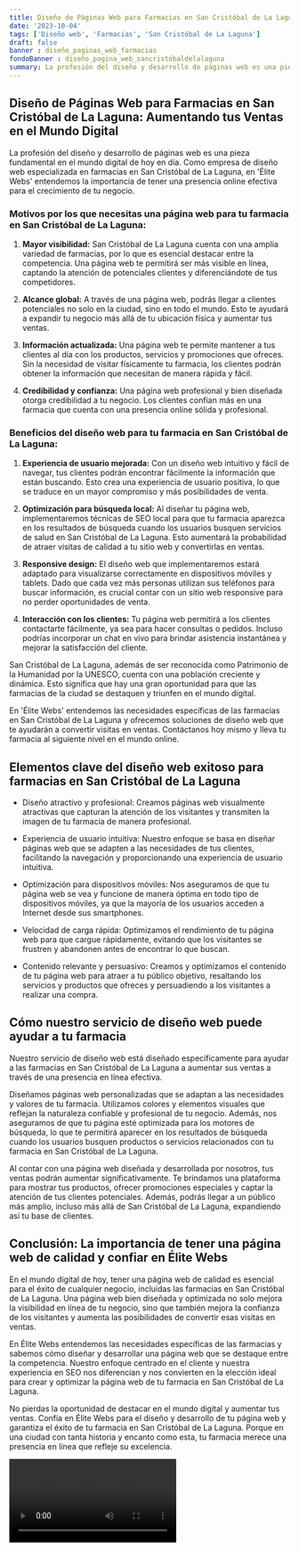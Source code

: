 ```yaml
---
title: Diseño de Páginas Web para Farmacias en San Cristóbal de La Laguna
date: '2023-10-04'
tags: ['Diseño web', 'Farmacias', 'San Cristóbal de La Laguna']
draft: false
banner : diseño_paginas_web_farmacias
fondoBanner : diseño_pagina_web_sancristóbaldelalaguna
summary: La profesión del diseño y desarrollo de páginas web es una pieza fundamental en el mundo digital de hoy en día. Como empresa de diseño web especializada en farmacias en San Cristóbal de La Laguna, en 'Élite Webs' entendemos la importancia de tener una presencia online efectiva para el crecimiento de tu negocio. 
---
```


## Diseño de Páginas Web para Farmacias en San Cristóbal de La Laguna: Aumentando tus Ventas en el Mundo Digital

La profesión del diseño y desarrollo de páginas web es una pieza fundamental en el mundo digital de hoy en día. Como empresa de diseño web especializada en farmacias en San Cristóbal de La Laguna, en 'Élite Webs' entendemos la importancia de tener una presencia online efectiva para el crecimiento de tu negocio. 

### Motivos por los que necesitas una página web para tu farmacia en San Cristóbal de La Laguna:

1. **Mayor visibilidad:** San Cristóbal de La Laguna cuenta con una amplia variedad de farmacias, por lo que es esencial destacar entre la competencia. Una página web te permitirá ser más visible en línea, captando la atención de potenciales clientes y diferenciándote de tus competidores.

2. **Alcance global:** A través de una página web, podrás llegar a clientes potenciales no solo en la ciudad, sino en todo el mundo. Esto te ayudará a expandir tu negocio más allá de tu ubicación física y aumentar tus ventas.

3. **Información actualizada:** Una página web te permite mantener a tus clientes al día con los productos, servicios y promociones que ofreces. Sin la necesidad de visitar físicamente tu farmacia, los clientes podrán obtener la información que necesitan de manera rápida y fácil.

4. **Credibilidad y confianza:** Una página web profesional y bien diseñada otorga credibilidad a tu negocio. Los clientes confían más en una farmacia que cuenta con una presencia online sólida y profesional.

### Beneficios del diseño web para tu farmacia en San Cristóbal de La Laguna:

1. **Experiencia de usuario mejorada:** Con un diseño web intuitivo y fácil de navegar, tus clientes podrán encontrar fácilmente la información que están buscando. Esto crea una experiencia de usuario positiva, lo que se traduce en un mayor compromiso y más posibilidades de venta.

2. **Optimización para búsqueda local:** Al diseñar tu página web, implementaremos técnicas de SEO local para que tu farmacia aparezca en los resultados de búsqueda cuando los usuarios busquen servicios de salud en San Cristóbal de La Laguna. Esto aumentará la probabilidad de atraer visitas de calidad a tu sitio web y convertirlas en ventas.

3. **Responsive design:** El diseño web que implementaremos estará adaptado para visualizarse correctamente en dispositivos móviles y tablets. Dado que cada vez más personas utilizan sus teléfonos para buscar información, es crucial contar con un sitio web responsive para no perder oportunidades de venta.

4. **Interacción con los clientes:** Tu página web permitirá a los clientes contactarte fácilmente, ya sea para hacer consultas o pedidos. Incluso podrías incorporar un chat en vivo para brindar asistencia instantánea y mejorar la satisfacción del cliente.

San Cristóbal de La Laguna, además de ser reconocida como Patrimonio de la Humanidad por la UNESCO, cuenta con una población creciente y dinámica. Esto significa que hay una gran oportunidad para que las farmacias de la ciudad se destaquen y triunfen en el mundo digital.

En 'Élite Webs' entendemos las necesidades específicas de las farmacias en San Cristóbal de La Laguna y ofrecemos soluciones de diseño web que te ayudarán a convertir visitas en ventas. Contáctanos hoy mismo y lleva tu farmacia al siguiente nivel en el mundo online.

<GifSeo />

<Cta />

## Elementos clave del diseño web exitoso para farmacias en San Cristóbal de La Laguna

- Diseño atractivo y profesional: Creamos páginas web visualmente atractivas que capturan la atención de los visitantes y transmiten la imagen de tu farmacia de manera profesional.

- Experiencia de usuario intuitiva: Nuestro enfoque se basa en diseñar páginas web que se adapten a las necesidades de tus clientes, facilitando la navegación y proporcionando una experiencia de usuario intuitiva.

- Optimización para dispositivos móviles: Nos aseguramos de que tu página web se vea y funcione de manera óptima en todo tipo de dispositivos móviles, ya que la mayoría de los usuarios acceden a Internet desde sus smartphones.

- Velocidad de carga rápida: Optimizamos el rendimiento de tu página web para que cargue rápidamente, evitando que los visitantes se frustren y abandonen antes de encontrar lo que buscan.

- Contenido relevante y persuasivo: Creamos y optimizamos el contenido de tu página web para atraer a tu público objetivo, resaltando los servicios y productos que ofreces y persuadiendo a los visitantes a realizar una compra.

## Cómo nuestro servicio de diseño web puede ayudar a tu farmacia

Nuestro servicio de diseño web está diseñado específicamente para ayudar a las farmacias en San Cristóbal de La Laguna a aumentar sus ventas a través de una presencia en línea efectiva. 

Diseñamos páginas web personalizadas que se adaptan a las necesidades y valores de tu farmacia. Utilizamos colores y elementos visuales que reflejan la naturaleza confiable y profesional de tu negocio. Además, nos aseguramos de que tu página esté optimizada para los motores de búsqueda, lo que te permitirá aparecer en los resultados de búsqueda cuando los usuarios busquen productos o servicios relacionados con tu farmacia en San Cristóbal de La Laguna.

Al contar con una página web diseñada y desarrollada por nosotros, tus ventas podrán aumentar significativamente. Te brindamos una plataforma para mostrar tus productos, ofrecer promociones especiales y captar la atención de tus clientes potenciales. Además, podrás llegar a un público más amplio, incluso más allá de San Cristóbal de La Laguna, expandiendo así tu base de clientes.

## Conclusión: La importancia de tener una página web de calidad y confiar en Élite Webs

En el mundo digital de hoy, tener una página web de calidad es esencial para el éxito de cualquier negocio, incluidas las farmacias en San Cristóbal de La Laguna. Una página web bien diseñada y optimizada no solo mejora la visibilidad en línea de tu negocio, sino que también mejora la confianza de los visitantes y aumenta las posibilidades de convertir esas visitas en ventas.

En Élite Webs entendemos las necesidades específicas de las farmacias y sabemos cómo diseñar y desarrollar una página web que se destaque entre la competencia. Nuestro enfoque centrado en el cliente y nuestra experiencia en SEO nos diferencian y nos convierten en la elección ideal para crear y optimizar la página web de tu farmacia en San Cristóbal de La Laguna.

No pierdas la oportunidad de destacar en el mundo digital y aumentar tus ventas. Confía en Élite Webs para el diseño y desarrollo de tu página web y garantiza el éxito de tu farmacia en San Cristóbal de La Laguna. Porque en una ciudad con tanta historia y encanto como esta, tu farmacia merece una presencia en línea que refleje su excelencia.

<Video />

<CtaBot job='Farmacias' city='San Cristóbal de La Laguna'/>

<Gmaps query='San Cristóbal de La Laguna+españa+maps' />